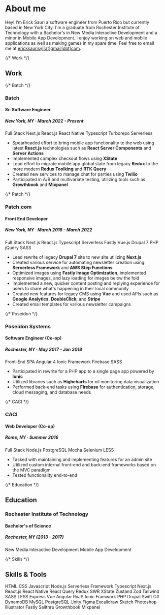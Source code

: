 
# About me

Hey! I&lsquo;m Erick Sauri a software engineer from Puerto Rico but
currently based in New York City. I'm a graduate from Rochester
Institute of Technology with a Bachelor's in New Media Interactive
Development and a minor in Mobile App Development. I enjoy working on
web and mobile applications as well as making games in my spare time.
Feel free to email me at <a href={PERSONAL_LINKS.email} target="_blank">ericksaurisyl[at]gmail[dot]com</a>.

{/* Work */}

## Work

{/* Batch */}

### Batch

#### Sr. Software Engineer

##### New York, NY &middot; March 2022 - Present

<TagList scrollable>
  <Tag>Full Stack</Tag>
  <Tag>Next.js</Tag>
  <Tag>React.js</Tag>
  <Tag>React Native</Tag>
  <Tag>Typescript</Tag>
  <Tag>Turborepo</Tag>
  <Tag>Serverless</Tag>
</TagList>

- Spearheaded effort to bring mobile app functionality to the web
  using latest **React.js** technologies such as **React Server Components** and **Server Actions**
- Implemented complex checkout flows using **XState**
- Lead effort to migrate mobile app global state from legacy **Redux** to the more modern **Redux Toolking** and **RTK Query**
- Created new services to manage chat for parties using **Twilio**
- Participated in A/B and multivariate testing, utilizing tools such as **Growthbook** and **Mixpanel**

{/* Patch */}

### Patch.com

#### Front End Developer

##### New York, NY &middot; March 2018 - March 2022

<TagList scrollable>
  <Tag>Full Stack</Tag>
  <Tag>Next.js</Tag>
  <Tag>React.js</Tag>
  <Tag>Typescript</Tag>
  <Tag>Serverless</Tag>
  <Tag>Fastly</Tag>
  <Tag>Vue.js</Tag>
  <Tag>Drupal 7</Tag>
  <Tag>PHP</Tag>
  <Tag>jQuery</Tag>
  <Tag>SASS</Tag>
</TagList>

- Lead rewrite of legacy **Drupal 7** site to new site utilizing **Next.js**
- Created various service for automating newsletter creation using **Serverless Framework** and **AWS Step Functions**
- Optimized images using **Fastly Image Optimization**, implemented responsive images, and lazy loading for images below the fold
- Implemented a new, quicker content posting and replying experience for users to share what's happening in their local community
- Created new features for legacy CMS using **Vue** and used APIs such as **Google Analytics**, **DoubleClick**, and **Stripe**
- Created email templates for various newsletter campaigns

{/* Poseidon */}

### Poseidon Systems

#### Software Engineer (Co-op)

##### Rochester, NY &middot; May 2017 - Jan 2018

<TagList scrollable>
  <Tag>Front-End</Tag>
  <Tag>SPA</Tag>
  <Tag>Angular 4</Tag>
  <Tag>Ionic Framework</Tag>
  <Tag>Firebase</Tag>
  <Tag>SASS</Tag>
</TagList>

- Participated in rewrite for a PHP app to a single page app powered by **Ionic**
- Utilized libraries such as **Highcharts** for oil monitoring data visualization
- Performed back-end tasks using **Firebase** for authentication, storage, cloud messaging, and database needs

{/* CACI */}

### CACI

#### Web Developer (Co-op)

##### Rome, NY &middot; Summer 2016

<TagList scrollable>
  <Tag>Full Stack</Tag>
  <Tag>Node.js</Tag>
  <Tag>PostgreSQL</Tag>
  <Tag>Mocha</Tag>
  <Tag>Selenium</Tag>
  <Tag>LESS</Tag>
</TagList>

- Tasked with maintaining and implementing features for an admin site
- Utilized custom internal front-end and back-end frameworks based on the MVC paradigm
- Tested functionality end-to-end

{/* Education */}

## Education

### Rochester Institute of Technology

#### Bachelor's of Science

##### Rochester, NY (2013 - 2017)

<TagList>
  <Tag>New Media Interactive Development</Tag>
  <Tag>Mobile App Development</Tag>
</TagList>

{/* Skills */}

## Skills &amp; Tools

<TagList scrollable={false}>
  <Tag>HTML</Tag>
  <Tag>CSS</Tag>
  <Tag>Javascript</Tag>
  <Tag>Node.js</Tag>
  <Tag>Serverless Framework</Tag>
  <Tag>Typescript</Tag>
  <Tag>Next.js</Tag>
  <Tag>React.js</Tag>
  <Tag>React Native</Tag>
  <Tag>React Query</Tag>
  <Tag>Redux</Tag>
  <Tag>SWR</Tag>
  <Tag>XState</Tag>
  <Tag>Zustand</Tag>
  <Tag>Zod</Tag>
  <Tag>Tailwind</Tag>
  <Tag>SASS</Tag>
  <Tag>LESS</Tag>
  <Tag>Express</Tag>
  <Tag>Vue</Tag>
  <Tag>Angular</Tag>
  <Tag>RxJS</Tag>
  <Tag>Ionic Framwork</Tag>
  <Tag>PHP</Tag>
  <Tag>Drupal</Tag>
  <Tag>Swift</Tag>
  <Tag>C#</Tag>
  <Tag>DynamoDB</Tag>
  <Tag>MySQL</Tag>
  <Tag>PostgreSQL</Tag>
  <Tag>Unity</Tag>
  <Tag>Figma</Tag>
  <Tag>Excalidraw</Tag>
  <Tag>Sketch</Tag>
  <Tag>Photoshop</Tag>
  <Tag>Illustrator</Tag>
  <Tag>Fastly</Tag>
  <Tag>Sailthru</Tag>
  <Tag>Growthbook</Tag>
  <Tag>Mixpanel</Tag>
</TagList>
